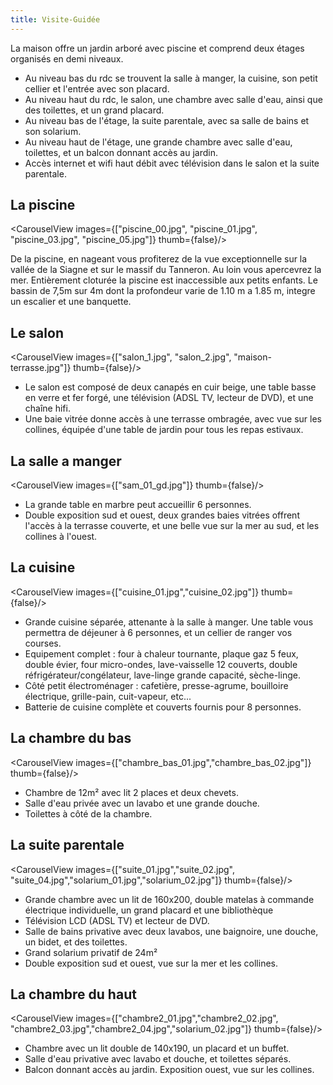 ---
title: Visite-Guidée
---

La maison offre un jardin arboré avec piscine et comprend deux étages organisés en demi niveaux.

- Au niveau bas du rdc se trouvent la salle à manger, la cuisine, son petit cellier et l'entrée avec son placard.
- Au niveau haut du rdc, le salon, une chambre avec salle d'eau, ainsi que des toilettes, et un grand placard.
- Au niveau bas de l'étage, la suite parentale, avec sa salle de bains et son solarium.
- Au niveau haut de l'étage, une grande chambre avec salle d'eau, toilettes, et un balcon donnant accès au jardin.
- Accès internet et wifi haut débit avec télévision dans le salon et la suite parentale.

## La piscine

<CarouselView images={["piscine_00.jpg", "piscine_01.jpg", "piscine_03.jpg", "piscine_05.jpg"]} thumb={false}/>

De la piscine, en nageant vous profiterez de la vue exceptionnelle sur la vallée de la Siagne et sur le massif du Tanneron.
Au loin vous apercevrez la mer.
Entièrement cloturée la piscine est inaccessible aux petits enfants.
Le bassin de 7,5m sur 4m dont la profondeur varie de 1.10 m a 1.85 m, integre un escalier et une banquette.

## Le salon

<CarouselView images={["salon_1.jpg", "salon_2.jpg", "maison-terrasse.jpg"]} thumb={false}/>

- Le salon est composé de deux canapés en cuir beige, une table basse en verre et fer forgé, une télévision (ADSL TV, lecteur de DVD), et une chaîne hifi.
- Une baie vitrée donne accès à une terrasse ombragée, avec vue sur les collines, équipée d'une table de jardin pour tous les repas estivaux.

## La salle a manger

<CarouselView images={["sam_01_gd.jpg"]} thumb={false}/>

- La grande table en marbre peut accueillir 6 personnes.
- Double exposition sud et ouest, deux grandes baies vitrées offrent l'accès à la terrasse couverte, et une belle vue sur la mer au sud, et les collines à l'ouest.

## La cuisine

<CarouselView images={["cuisine_01.jpg","cuisine_02.jpg"]} thumb={false}/>

- Grande cuisine séparée, attenante à la salle à manger. Une table vous permettra de déjeuner à 6 personnes, et un cellier de ranger vos courses.
- Equipement complet : four à chaleur tournante, plaque gaz 5 feux, double évier, four micro-ondes, lave-vaisselle 12 couverts, double réfrigérateur/congélateur, lave-linge grande capacité, sèche-linge.
- Côté petit électroménager : cafetière, presse-agrume, bouilloire électrique, grille-pain, cuit-vapeur, etc...
- Batterie de cuisine complète et couverts fournis pour 8 personnes.

## La chambre du bas

<CarouselView images={["chambre_bas_01.jpg","chambre_bas_02.jpg"]} thumb={false}/>

- Chambre de 12m² avec lit 2 places et deux chevets.
- Salle d'eau privée avec un lavabo et une grande douche.
- Toilettes à côté de la chambre.

## La suite parentale

<CarouselView images={["suite_01.jpg","suite_02.jpg", "suite_04.jpg","solarium_01.jpg","solarium_02.jpg"]} thumb={false}/>

- Grande chambre avec un lit de 160x200, double matelas à commande électrique individuelle, un grand placard et une bibliothèque
- Télévision LCD (ADSL TV) et lecteur de DVD.
- Salle de bains privative avec deux lavabos, une baignoire, une douche, un bidet, et des toilettes.
- Grand solarium privatif de 24m²
- Double exposition sud et ouest, vue sur la mer et les collines.

## La chambre du haut

<CarouselView images={["chambre2_01.jpg","chambre2_02.jpg", "chambre2_03.jpg","chambre2_04.jpg","solarium_02.jpg"]} thumb={false}/>

- Chambre avec un lit double de 140x190, un placard et un buffet.
- Salle d'eau privative avec lavabo et douche, et toilettes séparés.
- Balcon donnant accès au jardin. Exposition ouest, vue sur les collines.

